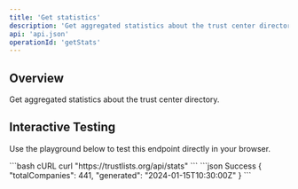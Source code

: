 ```yaml
---
title: 'Get statistics'
description: 'Get aggregated statistics about the trust center directory'
api: 'api.json'
operationId: 'getStats'
---
```


## Overview

Get aggregated statistics about the trust center directory.

## Interactive Testing

Use the playground below to test this endpoint directly in your browser.

<RequestExample>
```bash cURL
curl "https://trustlists.org/api/stats"
```
</RequestExample>

<ResponseExample>
```json Success
{
  "totalCompanies": 441,
  "generated": "2024-01-15T10:30:00Z"
}
```
</ResponseExample>
